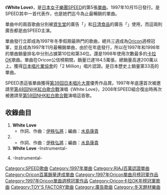 {{Infobox Single
| Name        = White Love
| Cover=White Love.jpg
| Artist      = [[SPEED_(日本音樂團體)|SPEED]]
| Album       = [[RISE_(SPEED專輯)|RISE]]
| Released    = 1997年10月15日
| Recorded    =
| Genre       = [[J-POP|J-POP]]
| Length      = 19分58秒
| Label       = [[TOY'S_FACTORY|TOY'S FACTORY]]
| Producer    = [[伊秩弘將|伊秩弘將]]
| Reviews=
| Chart position= *週間最高排名第1位（3週，[[Oricon|Oricon]]）
*1997年度單曲銷量排名第10位（[[Oricon|Oricon]]）
*1998年度單曲銷量排名第34位（[[Oricon|Oricon]]）
*1998年度卡拉OK排名第1位（[[Oricon|Oricon]]）
| Certification= *2 Million <small>（[[日本唱片業協會|日本唱片業協會]]）</small>
| Last single = [[Wake_Me_Up!|Wake Me Up!]]<br /> （1997年）
| This single = '''White Love''' <br /> （1997年）
| Next single = [[my_graduation|my graduation]] <br /> （1998年）
|}}
《'''White Love'''》，是[[日本|日本]][[女子樂團|女子樂團]][[SPEED_(日本音樂團體)|SPEED]]的第5張[[單曲|單曲]]。1997年10月15日發行。是SPEED其中一首代表作，也是她們迄今為止最暢銷的單曲。

單曲中的兩首歌曲分別被[[資生堂|資生堂]]的廣告「{{lang|ja|ティセラ エンジェルドロップ}}」和[[日清食品|日清食品]]的廣告「{{lang|ja|日清焼そばU.F.O.}}」使用，而這兩則廣告都是由SPEED主演。

單曲發行立即成為1997年冬季假期最熱門的歌曲，總共三週成為[[Oricon|Oricon]]週榜冠軍，並且成為1997年11月最暢銷單曲，由於在年底發行，所以在1997年和1998年的單曲銷量排名中分別占據第10位和第34位。還是1998年使用次數最多的[[卡拉OK|卡拉OK]]歌曲。單曲在Oricon公信榜期間，銷量已達184.5萬張，總銷量高達200萬以上。獲得[[日本唱片業協會|日本唱片業協會]]的「2 Million」唱片認證。是日本歷史上銷量第33高的單曲。

SPEED憑這張單曲獲得[[第39回日本唱片大賞|第39回]][[日本唱片大賞|日本唱片大賞]]優秀作品賞。1997年年底還首次被邀請至[[第48回NHK紅白歌合戰|第48回NHK紅白歌合戰]]演唱《White Love》，2008年SPEED組合復出時再次被邀請至[[第59回NHK紅白歌合戰|第59回NHK紅白歌合戰]]演唱這首歌。

==收錄曲目==
#'''White Love'''
#*作詞、作曲：[[伊秩弘將|伊秩弘將]]；編曲：[[水島康貴|水島康貴]]
#{{lang|ja|'''ナマイキ'''}}
#*作詞、作曲：[[伊秩弘將|伊秩弘將]]；編曲：[[水島康貴|水島康貴]]
#'''White Love''' -Instrumental-
#{{lang|ja|'''ナマイキ'''}} -Instrumental-

{{SPEED}}
{{Oricon單曲月榜冠軍 (1990年代後期)|1997年11月}}
{{Oricon卡拉OK年榜冠軍|1998年}}

[[Category:SPEED歌曲|Category:SPEED歌曲]]
[[Category:1997年單曲|Category:1997年單曲]]
[[Category:RIAJ百萬認證單曲|Category:RIAJ百萬認證單曲]]
[[Category:Oricon百萬銷量達成單曲|Category:Oricon百萬銷量達成單曲]]
[[Category:1997年Oricon單曲月榜冠軍作品|Category:1997年Oricon單曲月榜冠軍作品]]
[[Category:1997年Oricon單曲週榜冠軍作品|Category:1997年Oricon單曲週榜冠軍作品]]
[[Category:Oricon卡拉OK年榜冠軍歌曲|Category:Oricon卡拉OK年榜冠軍歌曲]]
[[Category:TOY'S_FACTORY歌曲|Category:TOY'S FACTORY歌曲]]
[[Category:廣告歌曲|Category:廣告歌曲]]
[[Category:冬天題材樂曲|Category:冬天題材樂曲]]